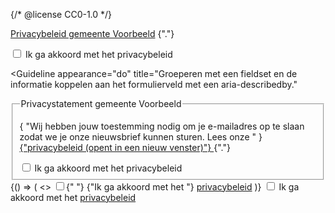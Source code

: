 {/* @license CC0-1.0 */}


<Guideline appearance="do" title="Heel basaal, de link vlak boven het formulierveld plaatsen.">
  <Canvas language="html">
    <p>
      <a href="#">Privacybeleid gemeente Voorbeeld</a>
      {"."}
    </p>
    <input id="pb" type="checkbox" name="privacybeleid" />
    <label for="pb">Ik ga akkoord met het privacybeleid</label>
  </Canvas>
</Guideline>

<Guideline
  appearance="do"
  title="Groeperen met een fieldset en de informatie koppelen aan het formulierveld met een aria-describedby."
>
  <Canvas language="html">
    <fieldset>
      <legend>Privacystatement gemeente Voorbeeld</legend>
      <p id="desc">
        {
          "Wij hebben jouw toestemming nodig om je e-mailadres op te slaan zodat we je onze nieuwsbrief kunnen sturen. Lees onze "
        }
        <a href="#" target="_blank">
          {"privacybeleid (opent in een nieuw venster)"}
        </a>
        {"."}
      </p>
      <input type="checkbox" aria-describedby="desc" id="pvs" />
      <label for="pvs">Ik ga akkoord met het privacybeleid</label>
    </fieldset>
  </Canvas>
</Guideline>

<Guideline appearance="dont" title="Link in het label plaatsen.">
  <Canvas language="html">
    {() => (
      <>
        <input id="privacybeleid" type="checkbox" name="privacybeleid" />{" "}
        <label for="privacybeleid">
          {"Ik ga akkoord met het "}
          <a href="#">privacybeleid</a>
        </label>
      </>
    )}
  </Canvas>
</Guideline>

<Guideline appearance="dont" title="Link samen met het invoerveld in een impliciet label plaatsen.">
  <Canvas language="html">
    <label for="tac">
      <input id="tac" type="checkbox" name="terms-and-conditions" />
      Ik ga akkoord met het <a href="#">privacybeleid</a>
    </label>
  </Canvas>
</Guideline>
